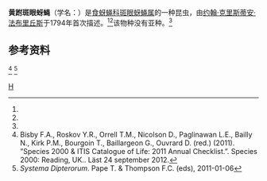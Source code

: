 {{Speciesbox
| taxon = Eristalinus quinquestriatus
| binomial_authority = [[约翰·克里斯蒂安·法布里丘斯|法布里丘斯]], 1794
| image = Eristalinus quinquestriatus 02840.jpg
}}
'''黄跗斑眼蚜蝇'''（学名：{{lang|la|''Eristalinus quinquestriatus''}}）是[[食蚜蝇科|食蚜蝇科]][[斑眼蚜蝇属|斑眼蚜蝇属]]的一种昆虫，由[[约翰·克里斯蒂安·法布里丘斯|约翰·克里斯蒂安·法布里丘斯]]于1794年首次描述。<ref name = "COL"/><ref name = "source"/>该物种没有亚种。<ref name = "COL"/>

== 参考资料 ==

<references>
<ref name = "COL"> Bisby F.A., Roskov Y.R., Orrell T.M., Nicolson D., Paglinawan L.E., Bailly N., Kirk P.M., Bourgoin T., Baillargeon G., Ouvrard D. (red.) (2011). ”Species 2000 & ITIS Catalogue of Life: 2011 Annual Checklist.”. Species 2000: Reading, UK.. Läst 24 september 2012.</ref>
<ref name = "source">''Systema Dipterorum''. Pape T. & Thompson F.C. (eds), 2011-01-06</ref>
</references>
{{Taxonbar}}
[[Category:食蚜蠅科|H]]